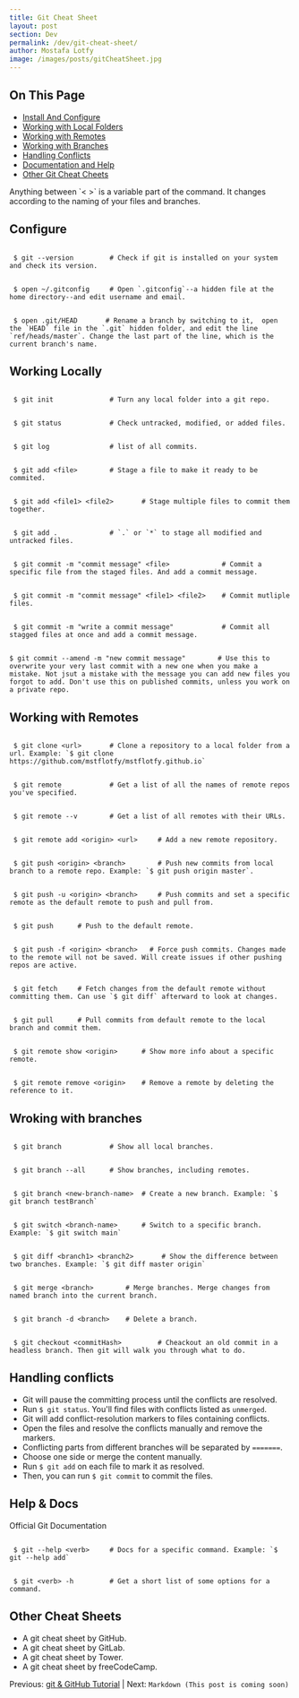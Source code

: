 ```yaml
---
title: Git Cheat Sheet
layout: post
section: Dev
permalink: /dev/git-cheat-sheet/
author: Mostafa Lotfy
image: /images/posts/gitCheatSheet.jpg
---
```


## On This Page

- [Install And Configure](#install)
- [Working with Local Folders](#local)
- [Working with Remotes](#remote)
- [Working with Branches](#branches)
- [Handling Conflicts](#conflicts)
- [Documentation and Help](#docs)
- [Other Git Cheat Cheets](#other)

<p class="call-out">
  Anything between `< >` is a variable part of the command. It changes according to the naming of your files and branches.
</p>

## <a name="install"></a>Configure


```

 $ git --version         # Check if git is installed on your system and check its version.

```


```

 $ open ~/.gitconfig     # Open `.gitconfig`--a hidden file at the home directory--and edit username and email.

```


```

 $ open .git/HEAD       # Rename a branch by switching to it,  open the `HEAD` file in the `.git` hidden folder, and edit the line `ref/heads/master`. Change the last part of the line, which is the current branch's name.

```

## <a name="local"></a>**Working Locally**

```

 $ git init              # Turn any local folder into a git repo.

```

```

 $ git status            # Check untracked, modified, or added files.

```

```

 $ git log               # list of all commits.

```

```

 $ git add <file>        # Stage a file to make it ready to be commited.

```

```

 $ git add <file1> <file2>       # Stage multiple files to commit them together.

```

```

 $ git add .             # `.` or `*` to stage all modified and untracked files.

```

```

 $ git commit -m "commit message" <file>             # Commit a specific file from the staged files. And add a commit message.

```

```

 $ git commit -m "commit message" <file1> <file2>    # Commit mutliple files.

```

```

 $ git commit -m "write a commit message"            # Commit all stagged files at once and add a commit message.

```

```

$ git commit --amend -m "new commit message"		# Use this to overwrite your very last commit with a new one when you make a mistake. Not jsut a mistake with the message you can add new files you forgot to add. Don't use this on published commits, unless you work on a private repo.

```

## <a name="remote"></a> **Working with Remotes**

```

 $ git clone <url>       # Clone a repository to a local folder from a url. Example: `$ git clone https://github.com/mstflotfy/mstflotfy.github.io`

```

```

 $ git remote            # Get a list of all the names of remote repos you've specified.

```

```

 $ git remote --v        # Get a list of all remotes with their URLs.

```

```

 $ git remote add <origin> <url>     # Add a new remote repository.

```

```

 $ git push <origin> <branch>        # Push new commits from local branch to a remote repo. Example: `$ git push origin master`.

```

```

 $ git push -u <origin> <branch>     # Push commits and set a specific remote as the default remote to push and pull from.

```

```

 $ git push      # Push to the default remote.

```

```

 $ git push -f <origin> <branch>   # Force push commits. Changes made to the remote will not be saved. Will create issues if other pushing repos are active.  

```

```

 $ git fetch     # Fetch changes from the default remote without committing them. Can use `$ git diff` afterward to look at changes.

```

```

 $ git pull      # Pull commits from default remote to the local branch and commit them.

```

```

 $ git remote show <origin>      # Show more info about a specific remote.

```

```

 $ git remote remove <origin>    # Remove a remote by deleting the reference to it.

```

## <a name="branches"></a> **Wroking with branches**

```

 $ git branch            # Show all local branches.

```

```

 $ git branch --all      # Show branches, including remotes.

```

```

 $ git branch <new-branch-name>  # Create a new branch. Example: `$ git branch testBranch`

```

```

 $ git switch <branch-name>      # Switch to a specific branch. Example: `$ git switch main`

```

```

 $ git diff <branch1> <branch2>       # Show the difference between two branches. Example: `$ git diff master origin`

```

```

 $ git merge <branch>        # Merge branches. Merge changes from named branch into the current branch.

```

```

 $ git branch -d <branch>    # Delete a branch.

```

```

 $ git checkout <commitHash>         # Cheackout an old commit in a headless branch. Then git will walk you through what to do.

```

## <a name="conflicts"></a> **Handling conflicts**

- Git will pause the committing process until the conflicts are resolved.
- Run `$ git status`. You'll find files with conflicts listed as `unmerged`.
- Git will add conflict-resolution markers to files containing conflicts.
- Open the files and resolve the conflicts manually and remove the markers.
- Conflicting parts from different branches will be separated by `=======`.
- Choose one side or merge the content manually.
- Run `$ git add` on each file to mark it as resolved.
- Then, you can run `$ git commit` to commit the files.



## <a name="docs"></a> **Help & Docs**

<CustomLink href="https://git-scm.com/docs">Official Git Documentation</CustomLink>


```

 $ git --help <verb>     # Docs for a specific command. Example: `$ git --help add`

```

```

 $ git <verb> -h         # Get a short list of some options for a command.

```

## <a name="other"></a> **Other Cheat Sheets**

- <CustomLink href="https://training.github.com/downloads/github-git-cheat-sheet/">A git cheat sheet by GitHub.</CustomLink>
- <CustomLink href="https://about.gitlab.com/images/press/git-cheat-sheet.pdf">A git cheat sheet by GitLab.</CustomLink>
- <CustomLink href="https://www.git-tower.com/blog/git-cheat-sheet/">A git cheat sheet by Tower.</CustomLink>
- <CustomLink href="https://www.freecodecamp.org/news/git-cheat-sheet/">A git cheat sheet by freeCodeCamp.</CustomLink>



Previous: [git & GitHub Tutorial](/dev/git-github-tutorial-very-beginner/)  | Next: `Markdown (This post is coming soon)`
